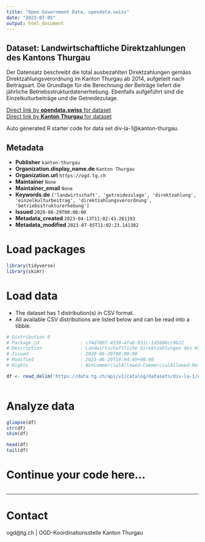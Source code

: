 ```yaml
---
title: "Open Government Data, opendata.swiss"
date: "2023-07-05"
output: html_document
---
```


## Dataset: Landwirtschaftliche Direktzahlungen des Kantons Thurgau

Der Datensatz beschreibt die total ausbezahlten Direktzahlungen gemäss Direktzahlungsverordnung im Kanton Thurgau ab 2014, aufgeteilt nach Beitragsart. Die Grundlage für die Berechnung der Beiträge liefert die jährliche Betriebsstrukturdatenerhebung. 
Ebenfalls aufgeführt sind die Einzelkulturbeiträge und die Getreidezulage.

[Direct link by **opendata.swiss** for dataset](https://opendata.swiss/de/dataset/landwirtschaftliche-direktzahlungen-des-kantons-thurgau)<br>
[Direct link by **Kanton Thurgau** for dataset](https://data.tg.ch/explore/dataset/div-la-1/)

Auto generated R starter code for data set div-la-1@kanton-thurgau.

## Metadata

- **Publisher** `kanton-thurgau`
- **Organization.display_name.de** `Kanton Thurgau`
- **Organization.url** `https://ogd.tg.ch`
- **Maintainer** `None`
- **Maintainer_email** `None`
- **Keywords.de** `['landwirtschaft', 'getreidezulage', 'direktzahlung', 'einzelkulturbeitrag', 'direktzahlungsverordnung', 'betriebsstrukturerhebung']`
- **Issued** `2020-06-29T00:00:00`
- **Metadata_created** `2023-04-13T11:02:43.261193`
- **Metadata_modified** `2023-07-05T11:02:23.141382`


# Load packages

```r

library(tidyverse)
library(skimr)

```

# Load data

-   The dataset has 1 distribution(s) in CSV format.
-   All available CSV distributions are listed below and can be read into a tibble.

```r

# Distribution 0
# Package_id               : c74d7807-4539-4fa8-931c-1d5b08cc9b22
# Description              : Landwirtschaftliche Direktzahlungen des Kantons Thurgau (csv)
# Issued                   : 2020-06-29T00:00:00
# Modified                 : 2023-06-29T10:04:49+00:00
# Rights                   : NonCommercialAllowed-CommercialAllowed-ReferenceRequired

df <- read_delim('https://data.tg.ch/api/v2/catalog/datasets/div-la-1/exports/csv')



```

# Analyze data

```r

glimpse(df)
str(df)
skim(df)

head(df)
tail(df)

```

# Continue your code here...

```r

```

------------------------------------------------------------------------

# Contact

ogd@tg.ch | OGD-Koordinationsstelle Kanton Thurgau
